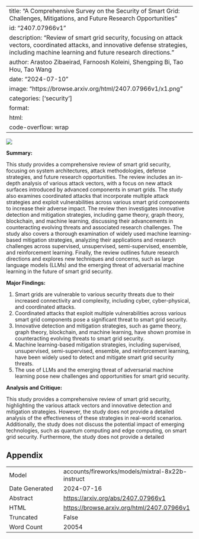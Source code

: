 
---
title: "A Comprehensive Survey on the Security of Smart Grid: Challenges, Mitigations, and Future Research Opportunities"
id: "2407.07966v1"
description: "Review of smart grid security, focusing on attack vectors, coordinated attacks, and innovative defense strategies, including machine learning and future research directions."
author: Arastoo Zibaeirad, Farnoosh Koleini, Shengping Bi, Tao Hou, Tao Wang
date: "2024-07-10"
image: "https://browse.arxiv.org/html/2407.07966v1/x1.png"
categories: ['security']
format:
  html:
    code-overflow: wrap
---

![](https://browse.arxiv.org/html/2407.07966v1/x1.png)

**Summary:**

This study provides a comprehensive review of smart grid security, focusing on system architectures, attack methodologies, defense strategies, and future research opportunities. The review includes an in-depth analysis of various attack vectors, with a focus on new attack surfaces introduced by advanced components in smart grids. The study also examines coordinated attacks that incorporate multiple attack strategies and exploit vulnerabilities across various smart grid components to increase their adverse impact. The review then investigates innovative detection and mitigation strategies, including game theory, graph theory, blockchain, and machine learning, discussing their advancements in counteracting evolving threats and associated research challenges. The study also covers a thorough examination of widely used machine learning-based mitigation strategies, analyzing their applications and research challenges across supervised, unsupervised, semi-supervised, ensemble, and reinforcement learning. Finally, the review outlines future research directions and explores new techniques and concerns, such as large language models (LLMs) and the emerging threat of adversarial machine learning in the future of smart grid security.

**Major Findings:**

1. Smart grids are vulnerable to various security threats due to their increased connectivity and complexity, including cyber, cyber-physical, and coordinated attacks.
2. Coordinated attacks that exploit multiple vulnerabilities across various smart grid components pose a significant threat to smart grid security.
3. Innovative detection and mitigation strategies, such as game theory, graph theory, blockchain, and machine learning, have shown promise in counteracting evolving threats to smart grid security.
4. Machine learning-based mitigation strategies, including supervised, unsupervised, semi-supervised, ensemble, and reinforcement learning, have been widely used to detect and mitigate smart grid security threats.
5. The use of LLMs and the emerging threat of adversarial machine learning pose new challenges and opportunities for smart grid security.

**Analysis and Critique:**

This study provides a comprehensive review of smart grid security, highlighting the various attack vectors and innovative detection and mitigation strategies. However, the study does not provide a detailed analysis of the effectiveness of these strategies in real-world scenarios. Additionally, the study does not discuss the potential impact of emerging technologies, such as quantum computing and edge computing, on smart grid security. Furthermore, the study does not provide a detailed

## Appendix

|          |          |
|----------|----------|
| Model     | accounts/fireworks/models/mixtral-8x22b-instruct       |
| Date Generated     | 2024-07-16       |
| Abstract | [https://arxiv.org/abs/2407.07966v1](https://arxiv.org/abs/2407.07966v1)        |
| HTML     | [https://browse.arxiv.org/html/2407.07966v1](https://browse.arxiv.org/html/2407.07966v1)       |
| Truncated       | False       |
| Word Count       | 20054       |